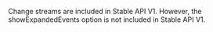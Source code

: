 Change streams are included in <Ref url="stable-api">Stable API</Ref> V1.
However, the <Ref url="change-streams-expanded-events">showExpandedEvents</Ref>
option is not included in Stable API V1.
